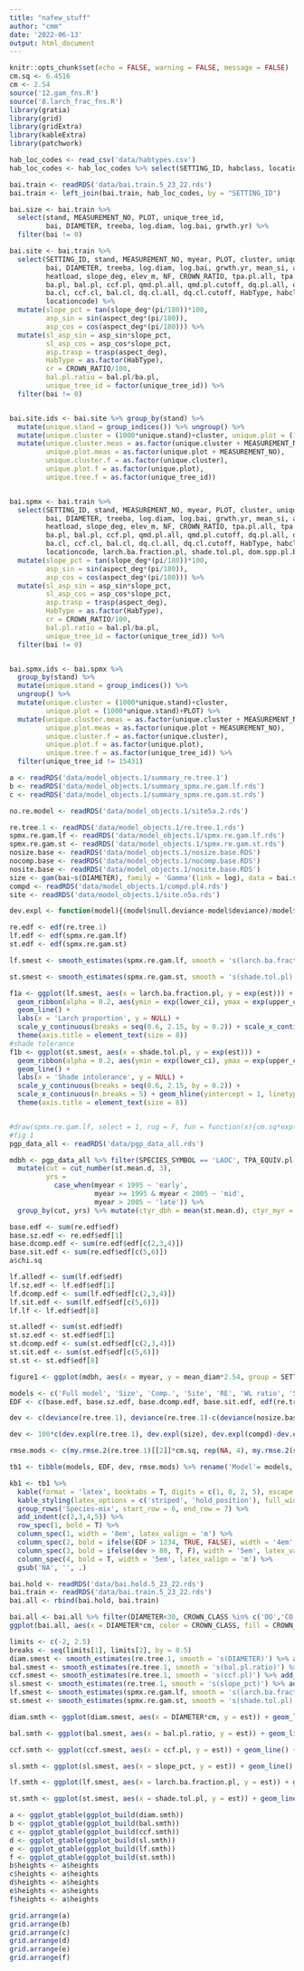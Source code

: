 ```yaml
---
title: "nafew_stuff"
author: "cmm"
date: '2022-06-13'
output: html_document
---
```


```r

knitr::opts_chunk$set(echo = FALSE, warning = FALSE, message = FALSE)
cm.sq <- 6.4516
cm <- 2.54
source('12.gam_fns.R')
source('8.larch_frac_fns.R')
library(gratia)
library(grid)
library(gridExtra)
library(kableExtra)
library(patchwork)

hab_loc_codes <- read_csv('data/habtypes.csv')
hab_loc_codes <- hab_loc_codes %>% select(SETTING_ID, habclass, locationcode)

bai.train <- readRDS('data/bai.train.5_23_22.rds')
bai.train <- left_join(bai.train, hab_loc_codes, by = "SETTING_ID")

bai.size <- bai.train %>% 
  select(stand, MEASUREMENT_NO, PLOT, unique_tree_id, 
         bai, DIAMETER, treeba, log.diam, log.bai, grwth.yr) %>% 
  filter(bai != 0)

bai.site <- bai.train %>% 
  select(SETTING_ID, stand, MEASUREMENT_NO, myear, PLOT, cluster, unique_tree_id, 
         bai, DIAMETER, treeba, log.diam, log.bai, grwth.yr, mean_si, aspect_deg, 
         heatload, slope_deg, elev_m, NF, CROWN_RATIO, tpa.pl.all, tpa.pl.cutoff,
         ba.pl, bal.pl, ccf.pl, qmd.pl.all, qmd.pl.cutoff, dq.pl.all, dq.pl.cutoff, tpa.cl.all, tpa.pl.cutoff,
         ba.cl, ccf.cl, bal.cl, dq.cl.all, dq.cl.cutoff, HabType, habclass,
         locationcode) %>% 
  mutate(slope_pct = tan(slope_deg*(pi/180))*100, 
         asp_sin = sin(aspect_deg*(pi/180)),
         asp_cos = cos(aspect_deg*(pi/180))) %>%
  mutate(sl_asp_sin = asp_sin*slope_pct, 
         sl_asp_cos = asp_cos*slope_pct, 
         asp.trasp = trasp(aspect_deg), 
         HabType = as.factor(HabType),
         cr = CROWN_RATIO/100,
         bal.pl.ratio = bal.pl/ba.pl,
         unique_tree_id = factor(unique_tree_id)) %>% 
  filter(bai != 0)


bai.site.ids <- bai.site %>% group_by(stand) %>% 
  mutate(unique.stand = group_indices()) %>% ungroup() %>% 
  mutate(unique.cluster = (1000*unique.stand)+cluster, unique.plot = (1000*unique.stand)+PLOT) %>% 
  mutate(unique.cluster.meas = as.factor(unique.cluster + MEASUREMENT_NO), 
         unique.plot.meas = as.factor(unique.plot + MEASUREMENT_NO), 
         unique.cluster.f = as.factor(unique.cluster), 
         unique.plot.f = as.factor(unique.plot), 
         unique.tree.f = as.factor(unique_tree_id))


bai.spmx <- bai.train %>% 
  select(SETTING_ID, stand, MEASUREMENT_NO, myear, PLOT, cluster, unique_tree_id, 
         bai, DIAMETER, treeba, log.diam, log.bai, grwth.yr, mean_si, aspect_deg, 
         heatload, slope_deg, elev_m, NF, CROWN_RATIO, tpa.pl.all, tpa.pl.cutoff,
         ba.pl, bal.pl, ccf.pl, qmd.pl.all, qmd.pl.cutoff, dq.pl.all, dq.pl.cutoff, tpa.cl.all, tpa.pl.cutoff,
         ba.cl, ccf.cl, bal.cl, dq.cl.all, dq.cl.cutoff, HabType, habclass,
         locationcode, larch.ba.fraction.pl, shade.tol.pl, dom.spp.pl.ba) %>% 
  mutate(slope_pct = tan(slope_deg*(pi/180))*100, 
         asp_sin = sin(aspect_deg*(pi/180)),
         asp_cos = cos(aspect_deg*(pi/180))) %>%
  mutate(sl_asp_sin = asp_sin*slope_pct, 
         sl_asp_cos = asp_cos*slope_pct, 
         asp.trasp = trasp(aspect_deg), 
         HabType = as.factor(HabType),
         cr = CROWN_RATIO/100,
         bal.pl.ratio = bal.pl/ba.pl,
         unique_tree_id = factor(unique_tree_id)) %>% 
  filter(bai != 0)


bai.spmx.ids <- bai.spmx %>% 
  group_by(stand) %>% 
  mutate(unique.stand = group_indices()) %>%
  ungroup() %>% 
  mutate(unique.cluster = (1000*unique.stand)+cluster, 
         unique.plot = (1000*unique.stand)+PLOT) %>% 
  mutate(unique.cluster.meas = as.factor(unique.cluster + MEASUREMENT_NO), 
         unique.plot.meas = as.factor(unique.plot + MEASUREMENT_NO),
         unique.cluster.f = as.factor(unique.cluster), 
         unique.plot.f = as.factor(unique.plot), 
         unique.tree.f = as.factor(unique_tree_id)) %>% 
  filter(unique_tree_id != 15431)

a <- readRDS('data/model_objects.1/summary_re.tree.1')
b <- readRDS('data/model_objects.1/summary_spmx.re.gam.lf.rds')
c <- readRDS('data/model_objects.1/summary_spmx.re.gam.st.rds')

no.re.model <- readRDS('data/model_objects.1/site5a.2.rds')

re.tree.1 <- readRDS('data/model_objects.1/re.tree.1.rds')
spmx.re.gam.lf <- readRDS('data/model_objects.1/spmx.re.gam.lf.rds')
spmx.re.gam.st <- readRDS('data/model_objects.1/spmx.re.gam.st.rds')
nosize.base <- readRDS('data/model_objects.1/nosize.base.RDS')
nocomp.base <- readRDS('data/model_objects.1/nocomp.base.RDS')
nosite.base <- readRDS('data/model_objects.1/nosite.base.RDS')
size <- gam(bai~s(DIAMETER), family = 'Gamma'(link = log), data = bai.spmx.ids, method = 'ML') 
compd <- readRDS('data/model_objects.1/compd.pl4.rds')
site <- readRDS('data/model_objects.1/site.n5a.rds')

dev.expl <- function(model){(model$null.deviance-model$deviance)/model$null.deviance}

re.edf <- edf(re.tree.1)
lf.edf <- edf(spmx.re.gam.lf)
st.edf <- edf(spmx.re.gam.st)

lf.smest <- smooth_estimates(spmx.re.gam.lf, smooth = 's(larch.ba.fraction.pl)') %>% add_confint()

st.smest <- smooth_estimates(spmx.re.gam.st, smooth = 's(shade.tol.pl)') %>% add_confint()

f1a <- ggplot(lf.smest, aes(x = larch.ba.fraction.pl, y = exp(est))) + 
  geom_ribbon(alpha = 0.2, aes(ymin = exp(lower_ci), ymax = exp(upper_ci), x = larch.ba.fraction.pl)) + 
  geom_line() +
  labs(x = 'Larch proportion', y = NULL) +
  scale_y_continuous(breaks = seq(0.6, 2.15, by = 0.2)) + scale_x_continuous(n.breaks = 5) + geom_hline(yintercept = 1, linetype = 'dashed') +
  theme(axis.title = element_text(size = 8))
#shade tolerance
f1b <- ggplot(st.smest, aes(x = shade.tol.pl, y = exp(est))) +
  geom_ribbon(alpha = 0.2, aes(ymin = exp(lower_ci), ymax = exp(upper_ci), x = shade.tol.pl)) + 
  geom_line() +
  labs(x = 'Shade intolerance', y = NULL) +
  scale_y_continuous(breaks = seq(0.6, 2.15, by = 0.2)) +
  scale_x_continuous(n.breaks = 5) + geom_hline(yintercept = 1, linetype = 'dashed')+
  theme(axis.title = element_text(size = 8))


#draw(spmx.re.gam.lf, select = 1, rug = F, fun = function(x){cm.sq*exp(x)})
#fig 1
pgp_data_all <- readRDS('data/pgp_data_all.rds')

mdbh <- pgp_data_all %>% filter(SPECIES_SYMBOL == 'LAOC', TPA_EQUIV.pl != 0) %>% group_by(SETTING_ID, myear) %>% summarise(mean_diam = mean(DIAMETER, na.rm = T)) %>% ungroup() %>% group_by(SETTING_ID) %>% mutate(st.mean.d=mean(mean_diam)) %>% ungroup() %>% 
  mutate(cut = cut_number(st.mean.d, 3), 
         yrs = 
           case_when(myear < 1995 ~ 'early',
                     myear >= 1995 & myear < 2005 ~ 'mid',
                     myear > 2005 ~ 'late')) %>% 
  group_by(cut, yrs) %>% mutate(ctyr_dbh = mean(st.mean.d), ctyr_myr = mean(myear))

base.edf <- sum(re.edf$edf)
base.sz.edf <- re.edf$edf[1]
base.dcomp.edf <- sum(re.edf$edf[c(2,3,4)])
base.sit.edf <- sum(re.edf$edf[c(5,6)])
a$chi.sq

lf.alledf <- sum(lf.edf$edf)
lf.sz.edf <- lf.edf$edf[1]
lf.dcomp.edf <- sum(lf.edf$edf[c(2,3,4)])
lf.sit.edf <- sum(lf.edf$edf[c(5,6)])
lf.lf <- lf.edf$edf[8]

st.alledf <- sum(st.edf$edf)
st.sz.edf <- st.edf$edf[1]
st.dcomp.edf <- sum(st.edf$edf[c(2,3,4)])
st.sit.edf <- sum(st.edf$edf[c(5,6)])
st.st <- st.edf$edf[8]

figure1 <- ggplot(mdbh, aes(x = myear, y = mean_diam*2.54, group = SETTING_ID)) + geom_point(alpha = 0.9) + geom_line(alpha = 0.8) + labs(y = 'Stand mean diameter (cm)', x='Measurement year') +  theme(legend.position = 'none', plot.caption.position = 'plot', plot.caption = element_text(hjust = 0)) + theme_bw()

models <- c('Full model', 'Size', 'Comp.', 'Site', 'RE', 'WL ratio', 'Shade')
EDF <- c(base.edf, base.sz.edf, base.dcomp.edf, base.sit.edf, edf(re.tree.1, 's(unique_tree_id)')$edf, lf.lf, st.st)

dev <- c(deviance(re.tree.1), deviance(re.tree.1)-c(deviance(nosize.base), deviance(nocomp.base), deviance(nosite.base)), deviance(spmx.re.gam.lf), deviance(spmx.re.gam.st))

dev <- 100*c(dev.expl(re.tree.1), dev.expl(size), dev.expl(compd)-dev.expl(size), dev.expl(site)-dev.expl(compd), dev.expl(re.tree.1)-dev.expl(site), dev.expl(spmx.re.gam.lf), dev.expl(spmx.re.gam.st))

rmse.mods <- c(my.rmse.2(re.tree.1)[[2]]*cm.sq, rep(NA, 4), my.rmse.2(spmx.re.gam.lf)[[2]]*cm.sq, my.rmse.2(spmx.re.gam.st)[[2]]*cm.sq)

tb1 <- tibble(models, EDF, dev, rmse.mods) %>% rename('Model'= models, "EDF" = EDF,'Deviance Explained (%)'= dev, 'Model RMSE (cm\u00B2/yr.)' = rmse.mods)

kb1 <- tb1 %>% 
  kable(format = 'latex', booktabs = T, digits = c(1, 0, 2, 5), escape = T) %>% 
  kable_styling(latex_options = c('striped', 'hold_position'), full_width = T, font_size = 8, table.envir = 'float') %>% 
  group_rows('Species-mix', start_row = 6, end_row = 7) %>% 
  add_indent(c(2,3,4,5)) %>% 
  row_spec(1, bold = T) %>% 
  column_spec(1, width = '8em', latex_valign = 'm') %>% 
  column_spec(2, bold = ifelse(EDF > 1234, TRUE, FALSE), width = '4em', latex_valign = 'm') %>% 
  column_spec(3, bold = ifelse(dev > 80, T, F), width = '5em', latex_valign = 'm') %>% 
  column_spec(4, bold = T, width = '5em', latex_valign = 'm') %>% 
  gsub('NA', '', .)

bai.hold <- readRDS('data/bai.hold.5_23_22.rds')
bai.train <- readRDS('data/bai.train.5_23_22.rds')
bai.all <- rbind(bai.hold, bai.train)
```

```r
bai.all <- bai.all %>% filter(DIAMETER<30, CROWN_CLASS %in% c('DO','CO', 'IN', 'OV'))
ggplot(bai.all, aes(x = DIAMETER*cm, color = CROWN_CLASS, fill = CROWN_CLASS)) + geom_histogram(alpha = 0.4) #+ geom_density(aes(y = ..count.., color = CROWN_CLASS), alpha = 0.1) #facet_grid(~cut_number(larch.ba.fraction.pl, 2))


```

```r
limits <- c(-2, 2.5)
breaks <- seq(limits[1], limits[2], by = 0.5)
diam.smest <- smooth_estimates(re.tree.1, smooth = 's(DIAMETER)') %>% add_confint()
bal.smest <- smooth_estimates(re.tree.1, smooth = 's(bal.pl.ratio)') %>% add_confint()
ccf.smest <- smooth_estimates(re.tree.1, smooth = 's(ccf.pl)') %>% add_confint()
sl.smest <- smooth_estimates(re.tree.1, smooth = 's(slope_pct)') %>% add_confint()
lf.smest <- smooth_estimates(spmx.re.gam.lf, smooth = 's(larch.ba.fraction.pl)') %>% add_confint()
st.smest <- smooth_estimates(spmx.re.gam.st, smooth = 's(shade.tol.pl)') %>% add_confint()

diam.smth <- ggplot(diam.smest, aes(x = DIAMETER*cm, y = est)) + geom_line() + geom_ribbon(alpha = 0.2, aes(ymin = lower_ci, ymax = upper_ci)) + labs(y = 'Partial effect', x = 'DBH (cm)') + geom_hline(yintercept = 0,linetype = 'dashed') + scale_y_continuous(limits = limits, breaks = breaks)

bal.smth <- ggplot(bal.smest, aes(x = bal.pl.ratio, y = est)) + geom_line() + geom_ribbon(alpha = 0.2, aes(ymin = lower_ci, ymax = upper_ci)) + labs(y = 'Partial effect', x = 'BAL (ratio)') + geom_hline(yintercept = 0,linetype = 'dashed') + scale_y_continuous(limits = limits, breaks = breaks)

ccf.smth <- ggplot(ccf.smest, aes(x = ccf.pl, y = est)) + geom_line() + geom_ribbon(alpha = 0.2, aes(ymin = lower_ci, ymax = upper_ci)) + labs(y = 'Partial effect', x = 'CCF') + geom_hline(yintercept = 0,linetype = 'dashed') + scale_y_continuous(limits = limits, breaks = breaks)

sl.smth <- ggplot(sl.smest, aes(x = slope_pct, y = est)) + geom_line() + geom_ribbon(alpha = 0.2, aes(ymin = lower_ci, ymax = upper_ci)) + labs(y = 'Partial effect', x = 'Slope (%)') + geom_hline(yintercept = 0,linetype = 'dashed') + scale_y_continuous(limits = limits, breaks = breaks)

lf.smth <- ggplot(lf.smest, aes(x = larch.ba.fraction.pl, y = est)) + geom_line() + geom_ribbon(alpha = 0.2, aes(ymin = lower_ci, ymax = upper_ci)) + labs(y = 'Partial effect', x = 'Larch fraction') + geom_hline(yintercept = 0,linetype = 'dashed') + scale_y_continuous(limits = limits, breaks = breaks)

st.smth <- ggplot(st.smest, aes(x = shade.tol.pl, y = est)) + geom_line() + geom_ribbon(alpha = 0.2, aes(ymin = lower_ci, ymax = upper_ci)) + labs(y = 'Partial effect', x = 'Shade intolerance') + geom_hline(yintercept = 0,linetype = 'dashed') + scale_y_continuous(limits = limits, breaks = breaks)

a <- ggplot_gtable(ggplot_build(diam.smth))
b <- ggplot_gtable(ggplot_build(bal.smth))
c <- ggplot_gtable(ggplot_build(ccf.smth))
d <- ggplot_gtable(ggplot_build(sl.smth))
e <- ggplot_gtable(ggplot_build(lf.smth))
f <- ggplot_gtable(ggplot_build(st.smth))
b$heights <- a$heights
c$heights <- a$heights
d$heights <- a$heights
e$heights <- a$heights
f$heights <- a$heights

grid.arrange(a)
grid.arrange(b)
grid.arrange(c)
grid.arrange(d)
grid.arrange(e)
grid.arrange(f)
```

